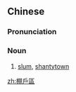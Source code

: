 {{also|棚户区}}
==Chinese==
{{zh-forms|s=棚户区|type=21}}

===Pronunciation===
{{zh-pron
|m=pénghùqū
|cat=n
}}

===Noun===
{{zh-noun}}

# [[slum]], [[shantytown]] {{gloss|dilapidated neighborhood}}

[[zh:棚戶區]]
